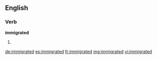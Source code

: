 ==English==

===Verb===
'''immigrated'''

# {{past of|[[immigrate]]}}

[[de:immigrated]]
[[es:immigrated]]
[[fr:immigrated]]
[[mg:immigrated]]
[[vi:immigrated]]